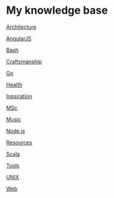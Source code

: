 = My knowledge base =

[[Architecture]]

[[AngularJS]]

[[Bash]]

[[Craftsmanship]]

[[Go]]

[[Health]]

[[Inpsiration]]

[[MSc]]

[[Music]]

[[Node.js]]

[[Resources]]

[[Scala]]

[[Tools]]

[[UNIX]]

[[Web]]
